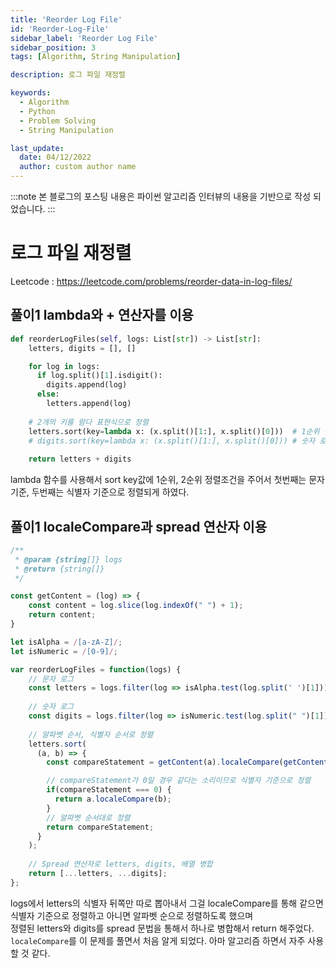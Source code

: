 ```yaml
---
title: 'Reorder Log File'
id: 'Reorder-Log-File'
sidebar_label: 'Reorder Log File'
sidebar_position: 3
tags: [Algorithm, String Manipulation]

description: 로그 파일 재정렬

keywords:
  - Algorithm
  - Python
  - Problem Solving
  - String Manipulation

last_update:
  date: 04/12/2022
  author: custom author name
---
```



:::note
본 블로그의 포스팅 내용은 파이썬 알고리즘 인터뷰의 내용을 기반으로 작성 되었습니다.
:::

# 로그 파일 재정렬

Leetcode : https://leetcode.com/problems/reorder-data-in-log-files/

<Tabs>
<TabItem value="py" label="Python">

## 풀이1 lambda와 + 연산자를 이용

```py title="reorder_log_files.py" showLineNumbers
def reorderLogFiles(self, logs: List[str]) -> List[str]:
	letters, digits = [], []

	for log in logs:
	  if log.split()[1].isdigit():
		digits.append(log)
	  else:
		letters.append(log)
		
	# 2개의 키를 람다 표현식으로 정렬
	letters.sort(key=lambda x: (x.split()[1:], x.split()[0]))  # 1순위 식별자 x.split()[1:] / 2순위 식별자 x.split()[0]
	# digits.sort(key=lambda x: (x.split()[1:], x.split()[0])) # 숫자 로그는 입력 순서대로이기 때문에 주석처리
	
	return letters + digits
```

lambda 함수를 사용해서 sort key값에 1순위, 2순위 정렬조건을 주어서 첫번째는 문자 기준, 두번째는 식별자 기준으로 정렬되게 하였다.

</TabItem>

<TabItem value="js" label="JavaScript">

## 풀이1 localeCompare과 spread 연산자 이용

```js title="reorderLogFiles.js" showLineNumbers
/**
 * @param {string[]} logs
 * @return {string[]}
 */

const getContent = (log) => {
    const content = log.slice(log.indexOf(" ") + 1);
    return content;
}

let isAlpha = /[a-zA-Z]/;
let isNumeric = /[0-9]/;

var reorderLogFiles = function(logs) {
    // 문자 로그
    const letters = logs.filter(log => isAlpha.test(log.split(' ')[1]));
	
	// 숫자 로그
    const digits = logs.filter(log => isNumeric.test(log.split(" ")[1]));
	
    // 알파벳 순서, 식별자 순서로 정렬
    letters.sort(
      (a, b) => {
        const compareStatement = getContent(a).localeCompare(getContent(b));

        // compareStatement가 0일 경우 같다는 소리이므로 식별자 기준으로 정렬
        if(compareStatement === 0) {
          return a.localeCompare(b);
        }
        // 알파벳 순서대로 정렬
        return compareStatement;
      }
    );
    
    // Spread 연산자로 letters, digits, 배열 병합
	return [...letters, ...digits];
};
```

logs에서 letters의 식별자 뒤쪽만 따로 뽑아내서 그걸 localeCompare를 통해 같으면<br/>
식별자 기준으로 정렬하고 아니면 알파벳 순으로 정렬하도록 했으며<br/>
정렬된 letters와 digits를 spread 문법을 통해서 하나로 병합해서 return 해주었다.<br/>
`localeCompare`를 이 문제를 풀면서 처음 알게 되었다. 아마 알고리즘 하면서 자주 사용할 것 같다.<br/>

</TabItem>
</Tabs>


<!--
## 성능

| 풀이 | 방식 | 실행 시간 |
|:----------|:----------:|:----------:|
| 1 | 람다와 + 연산자 사용 | 48ms |
-->